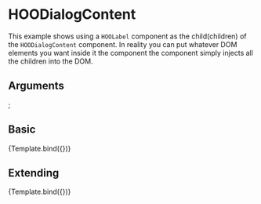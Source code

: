 
<Meta title="Molecules/Dialog/HOODialogContent" component={HOODialogContent}/>

# HOODialogContent

This example shows using a `HOOLabel` component as the child(children) of the `HOODialogContent` component.
In reality you can put whatever DOM elements you want inside it the component the component simply injects all the children into the DOM.

## Arguments

<ArgsTable of={HOODialogContent} />

  <HOOLabel label="Contents of Dialog" />
</HOODialogContent>;

## Basic
<Canvas>
  <Story 
    name="Basic"
    args = { 
      { }
    }>
    {Template.bind({})}
  </Story>
</Canvas>

## Extending
<Canvas>
  <Story 
    name="Extending"
    args = { 
     { rootElementAttributes: { style: { backgroundColor: "red" } }}
    }>
    {Template.bind({})}
  </Story>
</Canvas>